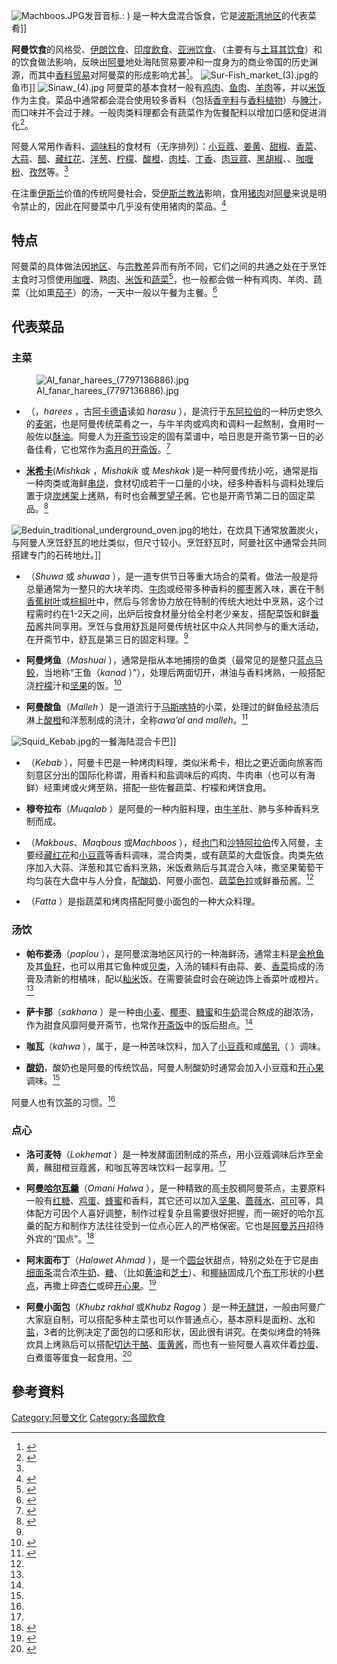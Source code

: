 {{noteTA|G1=TO|G2=Food}}
[[File:Machboos.JPG|right]]发音音标.:</small> {{IPA|[mɑtʃˈbuːs]}}) 是一种大盘混合饭食，它是[[海湾阿拉伯国家|波斯湾地区]]的代表菜肴]]

'''阿曼饮食'''的风格受{{tsl|en|Arab cuisine|阿拉伯菜}}、[[伊朗饮食|伊朗饮食]]、[[印度飲食|印度飲食]]、[[亚洲饮食|亚洲饮食]]、{{link-en|东地中海饮食|Mediterranean_cuisine#Cooking}}（主要有{{tsl|en|Levantine cuisine|黎凡特菜}}与[[土耳其饮食|土耳其饮食]]）和{{link-en|非洲菜|African cuisine}}的饮食做法影响，反映出[[阿曼|阿曼]]地处海陆贸易要冲和一度身为的商业帝国的历史渊源，而其中[[香料贸易|香料贸易]]对阿曼菜的形成影响尤甚<ref name="Campbell 2015">{{cite book|first1=Felicia|last1=Campbell|title=The Food of Oman: Recipes and Stories from the Gateway to Arabia|pages=xx-xxv |url=https://books.google.com/books?id=o7LMCQAAQBAJ&pg=PR20|publisher=Andrews McMeel Publishing|date=2015-10-13|isbn=9781449474775|via=Google Books}}</ref>。
[[File:Sur-Fish_market_(3).jpg|thumb]]的鱼市]]
[[File:Sinaw_(4).jpg|thumb]]
阿曼菜的基本食材一般有[[鸡肉|鸡肉]]、[[鱼肉|鱼肉]]、[[羊肉|羊肉]]等，并以[[稻|米饭]]作为主食。菜品中通常都会混合使用较多香料（包括[[香辛料|香辛料]]与[[香草|香料植物]]）与[[腌泡|腌汁]]，而口味并不会过于辣。一般肉类料理都会有蔬菜作为佐餐配料以增加口感和促进消化<ref name="traditional">{{cite web|title=Traditional Omani Food |url=http://www.omanet.om/english/culture/omani_food.asp?cat=cult |archive-url=https://web.archive.org/web/20110628221703/http://www.omanet.om/english/culture/omani_food.asp?cat=cult |archive-date=2011-06-28|publisher=Ministry of Information, [[阿曼苏丹国|阿曼苏丹国]]|date=2002|accessdate=2011-03-21}}</ref>。

阿曼人常用作香料、[[调味料|调味料]]的食材有（无序排列）：[[小豆蔻|小豆蔻]]、[[姜黄|姜黄]]、[[甜椒|甜椒]]、[[香菜|香菜]]、[[大蒜|大蒜]]、[[醋|醋]]、[[藏红花|藏红花]]、[[洋葱|洋葱]]、[[柠檬|柠檬]]、[[苦橙|酸橙]]、[[桂皮|肉桂]]、[[丁子香|丁香]]、[[肉豆蔻|肉豆蔻]]、[[黑胡椒|黑胡椒]]、{{tsl|en|Coriander#Seeds|香菜籽}}、[[咖喱粉|咖喱粉]]、[[孜然|孜然]]等。<ref name="Campbell 2015"/>

在注重[[伊斯兰教|伊斯兰]]价值的传统阿曼社会，受[[伊斯兰教法|伊斯兰教法]]影响，食用[[猪肉|猪肉]]对[[阿曼宗教|阿曼]]{{tsl|en|Islam in Oman|阿曼伊斯兰教|穆斯林们}}来说是明令禁止的，因此在阿曼菜中几乎没有使用猪肉的菜品。<ref>{{cite web|title=Oman: Country profile |url=https://www.aljazeera.com/news/2005/5/7/oman-country-profile |archive-url=https://web.archive.org/web/20201128001734/https://www.aljazeera.com/news/2005/5/7/oman-country-profile |archive-date=2020-11-28|publisher=[[半岛电视台|半岛电视台]]|date=2005-05-07|accessdate=2020-11-26}}</ref>

== 特点 ==
阿曼菜的具体做法因[[阿曼行政区划|地区]]、{{link-en|当地民族|Demographics_of_Oman#Ethnic_groups}}与[[阿曼宗教|宗教]]差异而有所不同，它们之间的共通之处在于烹饪主食时习惯使用[[咖喱|咖喱]]、熟[[肉类食物|肉]]、[[米饭|米饭]]和[[蔬菜|蔬菜]]<ref>{{cite web |url=https://www.omanobserver.om/time-to-indulge-in-traditional-dhofari-food/ |title=Time to indulge in traditional Dhofari food |last=Singh |first=Kaushalendra |date=2017-02-06 |website=https://www.omanobserver.om/ |publisher=omanobserver |accessdate=2020-11-26 |archive-url=https://web.archive.org/web/20201127122817/https://www.omanobserver.om/time-to-indulge-in-traditional-dhofari-food/ |archive-date=2020-11-27}}</ref>，也一般都会做一种有鸡肉、羊肉、蔬菜（比如熏[[茄子|茄子]]）的汤，一天中一般以午餐为主餐。<ref name="omanfood">{{cite web|title=Oman Food |url=http://www.ushouldvisit.com/middle-east/oman/Oman-Food.html |publisher=''ushouldvisit.com''|date=2010|accessdate=2013-12-09 |archive-url= https://web.archive.org/web/20201127044500/http://www.rocketswag.com/travel/middle-east/oman/Oman-Food.html |archive-date = 2020-11-27}}</ref>

== 代表菜品 ==
=== 主菜 ===
[[File:Al_fanar_harees_(7797136886).jpg|thumb]]
*'''{{tsl|en|Harees|哈日思}}'''（{{lang-ar|هريس}}，''harees'' ，古[[阿卡德语|阿卡德语]]读如 ''harasu'' ），是流行于[[东阿拉伯半岛|东阿拉伯]]的一种历史悠久的[[餬|麦粥]]，也是阿曼传统菜肴之一，与牛羊肉或鸡肉和调料一起熬制，食用时一般佐以[[酥油_(印度)|酥油]]。阿曼人为[[开斋节|开斋节]]设定的固有菜谱中，哈日思是开斋节第一日的必备佳肴，它也常作为[[斋月|斋月]]的[[开斋饭|开斋饭]]。<ref name="E">{{cite web |url=https://www.omanobserver.om/made-for-ramadhan/ |title=Made for Ramadhan |last=Singh |first=Kaushalendra |date=2017-02-06 |website=https://www.omanobserver.om/ |publisher=omanobserver |accessdate=2020-11-26 |archive-url=https://web.archive.org/web/20201126134714/https://www.omanobserver.om/made-for-ramadhan/ |archive-date=2020-11-26}}</ref>

*'''[[米希卡|米希卡]]'''(''Mishkak'' ，''Mishakik'' 或 ''Meshkak'' )是一种阿曼传统小吃，通常是指一种肉类或海鲜[[烤串|串烧]]，食材切成若干一口量的小块，经多种香料与调料处理后置于烧[[木炭|炭]][[烧烤架|烤架]]上[[烧烤|烤]]熟，有时也会蘸[[酸豆|罗望子]]酱。它也是开斋节第二日的固定菜品。<ref>{{cite web |url=https://omanpromotions.com/mishkak/ |title=About Mishkak |last= |first= |date=2020-09-22 |website=omanpromotions.com |publisher= |accessdate=2020-11-27 |archive-url=|archive-date=}}</ref>

[[File:Beduin_traditional_underground_oven.jpg|thumb]]的地灶，在炊具下通常放置炭火，与阿曼人烹饪舒瓦的地灶类似，但尺寸较小。烹饪舒瓦时，阿曼社区中通常会共同搭建专门的石砖地灶。]]

*'''{{tsl|en|Quzi|舒瓦}}'''（''Shuwa'' 或 ''shuwaa'' ），是一道专供节日等重大场合的菜肴。做法一般是将总量通常为一整只的大块羊肉、[[牛肉|牛肉]]或{{tsl|en|Camel#Meat|骆驼肉}}经带多种香料的[[椰枣|椰枣]]酱入味，裹在干制[[芭蕉科|香蕉树叶]]或[[棕榈科|棕榈叶]]中，然后与邻舍协力放在特制的传统大地灶中烹熟，这个过程需时约在1-2天之间，出炉后按食材量分给全村老少亲友，搭配菜饭和鲜[[番茄|番茄]]酱共同享用。烹饪与食用舒瓦是阿曼传统社区中众人共同参与的重大活动，在开斋节中，舒瓦是第三日的固定料理。<ref name="E"/>

*'''阿曼烤鱼'''（''Mashuai'' ），通常是指从本地捕捞的鱼类（最常见的是整只[[蓝点马鲛|蓝点马鲛]]，当地称“王鱼（''kanad'' ）”），处理后两面切开，淋油与香料烤熟，一般搭配浇[[柠檬|柠檬]]汁和[[坚果|坚果]]的饭。<ref>{{cite web |url=https://omanpromotions.com/mashuai/ |title=About Mashuai |last= |first= |date=2020-09-22 |website=omanpromotions.com |publisher= |accessdate=2020-11-27 |archive-url=https://web.archive.org/web/20201127054310/https://omanpromotions.com/mashuai/ |archive-date=2020-11-27}}</ref>

*'''阿曼酸鱼'''（''Malleh'' ）是一道流行于[[马斯喀特|马斯喀特]]的小菜，处理过的鲜鱼经盐渍后淋上[[苦橙|酸橙]]和洋葱制成的浇汁，全称''awa’al and malleh''。<ref name="VI">{{cite web |url=https://www.omanobserver.om/6-foods-to-try-in-oman/ |title=6 Foods to try in Oman |last= |first= |date=2018-09-09 |website=https://www.omanobserver.om/ |publisher=omanobserver |accessdate=2020-11-26 |archive-url=https://web.archive.org/web/20201127101937/https://www.omanobserver.om/6-foods-to-try-in-oman/ |archive-date=2020-11-27}}</ref>

[[File:Squid_Kebab.jpg|thumb]]的一餐海陆混合卡巴]]

*'''{{tsl|en|Kebab|本地卡巴}}'''（''Kebab'' ），阿曼卡巴是一种烤肉料理，类似米希卡，相比之更近面向旅客而刻意区分出的国际化称谓，用香料和盐调味后的鸡肉、牛肉串（也可以有海鲜）经熏烤或火烤至熟，搭配一些佐餐蔬菜、柠檬和烤饼食用。

*'''穆夸拉布'''（''Muqalab'' ）是阿曼的一种内脏料理，由[[牛雜|牛]][[羊雜|羊]]肚、肺与多种香料烹制而成。

*'''{{tsl|en|Kabsa|马可布思}}'''（''Makbous''、''Maqbous'' 或''Machboos'' ），经[[也门|也门]]和[[沙特阿拉伯|沙特阿拉伯]]传入阿曼，主要经[[藏红花|藏红花]]和[[小豆蔻|小豆蔻]]等香料调味，混合肉类，或有蔬菜的大盘饭食。肉类先依序加入大蒜、洋葱和其它香料烹熟，米饭煮熟后与其混合入味，撒坚果葡萄干均匀装在大盘中与人分食，配[[酸奶|酸奶]]、阿曼小面包、[[沙律#蔬菜沙拉|蔬菜色拉]]或鲜番茄酱。<ref name="VI"/>

*'''{{tsl|en|Fatteh|本地法塔}}'''（''Fatta'' ）是指蔬菜和烤肉搭配阿曼小面包的一种大众料理。

=== 汤饮 ===
*'''帕布娄汤'''（''paplou'' ），是阿曼滨海地区风行的一种海鲜汤，通常主料是[[鮪魚|金枪鱼]]及其[[魚卵|鱼籽]]，也可以用其它鱼种或[[贝类|贝类]]，入汤的辅料有由蒜、姜、[[芫荽|香菜]]捣成的汤膏及清新的柑橘味，配以[[籼米|籼米]]饭。在需要装盘时会在碗边饰上香菜叶或橙片。<ref name="VI"/>

*'''萨卡那'''（''sakhana'' ）是一种由[[小麦|小麦]]、[[椰枣|椰枣]]、[[糖蜜|糖蜜]]和[[牛奶|牛奶]]混合熬成的甜浓汤，作为甜食风靡阿曼开斋节，也常作[[开斋饭|开斋饭]]中的饭后甜点。<ref name="E"/>

*'''咖瓦'''（''kahwa'' ），属于{{tsl|en|Arabic_coffee|阿拉伯咖啡饮}}，是一种苦味饮料，加入了[[小豆蔻|小豆蔻]]和咸[[酪漿|酪乳]]（''{{tsl|en|Leben (milk product)|Laban}}'' ）调味。

*'''[[酸奶|酸奶]]'''，酸奶也是阿曼的传统饮品，阿曼人制酸奶时通常会加入小豆蔻和[[开心果|开心果]]调味。<ref name="E"/>

阿曼人也有饮[[茶|茶]]的习惯。<ref name="Campbell 2015"/>

=== 点心 ===
*'''洛可麦特'''（''Lokhemat'' ）是一种发酵面团制成的茶点，用小豆蔻调味后炸至金黄，蘸甜橙豆蔻酱，和咖瓦等苦味饮料一起享用。<ref name="E"/>

*'''阿曼[[哈爾瓦酥糖|哈尔瓦]][[羹|羹]]'''（''Omani Halwa'' ），是一种精致的高[[卡路里|卡]]胶稠阿曼茶点，主要原料一般有[[红糖|红糖]]、[[鸡蛋|鸡蛋]]、[[蜂蜜|蜂蜜]]和香料，其它还可以加入[[坚果|坚果]]、[[蔷薇水|蔷薇水]]、[[可可粉|可可]]等，具体配方可因个人喜好调整，制作过程复杂且需要很好把握，而一碗好的哈尔瓦羹的配方和制作方法往往受到一位点心匠人的严格保密。它也是[[阿曼苏丹|阿曼苏丹]]招待外宾的“国点”。<ref>{{cite web |url=https://omanpromotions.com/halwa/ |title=About Halwa |last= |first= |date=2020-09-22 |website=omanpromotions.com |publisher= |accessdate=2020-11-27 |archive-url=https://web.archive.org/web/20201127104616/https://omanpromotions.com/halwa/ |archive-date=2020-11-27}}</ref>

*'''阿末面布丁'''（''Halawet Ahmad'' ），是一个[[圆台|圆台]]状甜点，特别之处在于它是由[[细面条_(意大利)|细面条]]混合浓[[牛奶|牛奶]]、[[糖|糖]]、{{tsl|en|Spread_(food)|抹料}}（比如[[黄油|黄油]]和[[芝士|芝士]]）、{{tsl|en|Almond_meal|磨杏仁粉}}和[[椰絲|椰絲]]固成几个[[布丁|布丁]]形状的小[[糕点|糕点]]，再撒上碎[[杏仁|杏仁]]或碎[[开心果|开心果]]。<ref>{{cite web |url=https://omanpromotions.com/halawet-ahmad/ |title=About Halawet Ahmad |last= |first= |date=2020-09-22 |website=omanpromotions.com |publisher= |accessdate=2020-11-27 |archive-url=https://web.archive.org/web/20201127113936/https://omanpromotions.com/halawet-ahmad/ |archive-date=2020-11-27}}</ref>

*'''阿曼小面包'''（''Khubz rakhal'' 或''Khubz Ragag'' ）是一种[[无酵饼|无酵饼]]，一般由阿曼广大家庭自制，可以搭配多种主菜也可以作普通点心，基本原料是面粉、[[水|水]]和[[食盐|盐]]，3者的比例决定了面包的口感和形状，因此很有讲究。在类似烤盘的特殊炊具上烤熟后可以搭配[[車打芝士|切达干酪]]、[[蛋黄酱|蛋黄酱]]，而也有一些阿曼人喜欢伴着[[炒蛋|炒蛋]]、白煮蛋等蛋食一起食用。<ref>{{cite web |url=https://omanpromotions.com/omani-bread/ |title=About Omani Bread |last= |first= |date=2020-09-22 |website=omanpromotions.com |publisher= |accessdate=2020-11-27 |archive-url= |archive-date=}}</ref>

== 參考資料 ==
{{Reflist|2}}

{{亚洲题目|饮食|亚洲烹饪}}

[[Category:阿曼文化|Category:阿曼文化]]
[[Category:各國飲食|Category:各國飲食]]